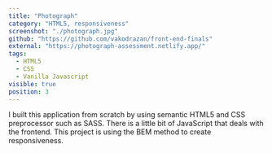 ```yaml
---
title: "Photograph"
category: "HTML5, responsiveness"
screenshot: "./photograph.jpg"
github: "https://github.com/vakodrazan/front-end-finals"
external: "https://photograph-assessment.netlify.app/"
tags:
  - HTML5
  - CSS
  - Vanilla Javascript
visible: true
position: 3
---
```


I built this application from scratch by using semantic HTML5 and CSS preprocessor such as SASS. There is a little bit of JavaScript that deals with the frontend. This project is using the BEM method to create responsiveness.
